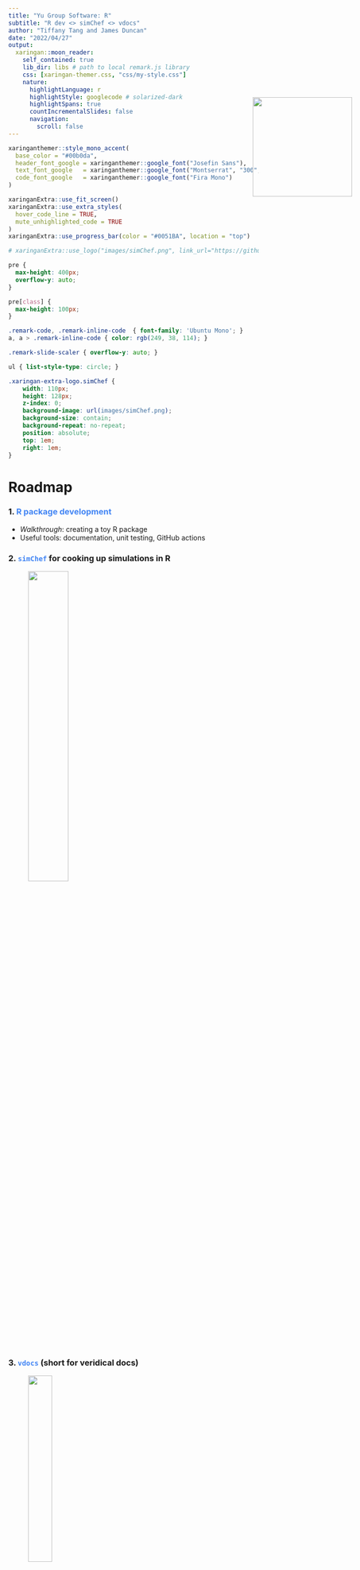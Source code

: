 ```yaml
---
title: "Yu Group Software: R"
subtitle: "R dev <> simChef <> vdocs"
author: "Tiffany Tang and James Duncan"
date: "2022/04/27"
output:
  xaringan::moon_reader:
    self_contained: true
    lib_dir: libs # path to local remark.js library
    css: [xaringan-themer.css, "css/my-style.css"]
    nature:
      highlightLanguage: r
      highlightStyle: googlecode # solarized-dark
      highlightSpans: true
      countIncrementalSlides: false
      navigation:
        scroll: false
---
```


```r
xaringanthemer::style_mono_accent(
  base_color = "#00b0da",
  header_font_google = xaringanthemer::google_font("Josefin Sans"),
  text_font_google   = xaringanthemer::google_font("Montserrat", "300", "300i"),
  code_font_google   = xaringanthemer::google_font("Fira Mono")
)
```

```r
xaringanExtra::use_fit_screen()
xaringanExtra::use_extra_styles(
  hover_code_line = TRUE,
  mute_unhighlighted_code = TRUE
)
xaringanExtra::use_progress_bar(color = "#0051BA", location = "top")

# xaringanExtra::use_logo("images/simChef.png", link_url="https://github.com/Yu-Group/simChef")
```

```css
pre {
  max-height: 400px;
  overflow-y: auto;
}

pre[class] {
  max-height: 100px;
}

.remark-code, .remark-inline-code  { font-family: 'Ubuntu Mono'; }
a, a > .remark-inline-code { color: rgb(249, 38, 114); }

.remark-slide-scaler { overflow-y: auto; }

ul { list-style-type: circle; }

.xaringan-extra-logo.simChef {
    width: 110px;
    height: 128px;
    z-index: 0;
    background-image: url(images/simChef.png);
    background-size: contain;
    background-repeat: no-repeat;
    position: absolute;
    top: 1em;
    right: 1em;
}
```

# Roadmap

### 1. <span style="color:#4285f4">R package development</span>
- *Walkthrough*: creating a toy R package
- Useful tools: documentation, unit testing, GitHub actions

### 2. <span style="color:#4285f4">`simChef`</span> for cooking up simulations in R

<img src="images/simchef_people.png" width="40%" style="margin-left:40px">

### 3. <span style="color:#4285f4">`vdocs`</span> (short for veridical docs)

<img src="images/vdocs_people.png" width="31%" style="margin-left:40px">

*Resources available at: https://github.com/Yu-Group/r-dev 

---

# Why bother with R packages?

- For sharing re-usable code with others

```r
devtools::install_github("Yu-Group/simChef")

library(simChef)
# You can now use functions from simChef!
```

--

- For organizing your code

<center><img src="images/r_pkg_structure.png" width="300"></center>

--

- Lots of helpful tools that are tied to this package structure (e.g., [`usethis`](https://usethis.r-lib.org/), [`devtools`](https://devtools.r-lib.org/), [`roxygen2`](https://roxygen2.r-lib.org/), [`pkgdown`](https://pkgdown.r-lib.org/))

---

# Let's get started with a toy R package

```r
# create package with tidyverse conventions implemented
usethis::create_tidy_package("R.pkg.ex")  
```

--

<br>

This will

- create a new package named `R.pkg.ex`
- apply as many of the tidyverse conventions as possible, 
- issue a few reminders
- activate the new package.

<img src="images/r_tidy_pkg_structure.png" width="200" style="position: absolute; right: 40px; top: 250px">

--

<br><br>

```r
# or alternatively, a more barebones start
usethis::create_package("R.pkg.ex")
```

---

# Writing a reusable R function

All R functions belong in the `R/` directory.

Let's create a file called `R/example_function.R` and add the following to the file:

--

```r
remove_constant_columns <- function(X) {
  const_cols <- purrr::map_lgl(X, ~all(duplicated(.x)[-1L]))
  X_cleaned <- X %>%
    dplyr::select(which(!const_cols))
  return(const_cols)
}
```

--

What does this function do?

---

# Documentation with `roxygen2`

```r
#' Remove constant columns in data
#'
#' @description Given some data X, removes all columns in the data that are a
#'   constant value (while ignoring NAs).
#'
#' @param X A data frame.
#'
#' @return A data frame where constant columns have been removed.
#'
#' @examples
#' X <- data.frame(a = c(1, 1, 1), b = c(1, 2, 3))
#' X_cleaned <- remove_constant_columns(X)
#' 
#' @export
remove_constant_columns <- function(X) {
  const_cols <- purrr::map_lgl(X, ~all(duplicated(.x)[-1L]))
  X_cleaned <- X %>%
    dplyr::select(which(!const_cols))
  return(const_cols)
}
```

We can then render the documentation easily via:

```r
devtools::document()  # or equivalently, roxygen2::roxygenise()
```

--

After this, we can see the function documentation via the usual:

```r
? remove_constant_columns
```

<center><img src="images/documentation.png" width="300"></center>

---

# Managing dependencies

Note however that `remove_constant_columns` depends on other packages.

```r
remove_constant_columns <- function(X) {
  const_cols <- `purrr`::map_lgl(X, ~all(duplicated(.x)[-1L]))
  X_cleaned <- X `%>%`
    `dplyr`::select(which(!const_cols))
  return(const_cols)
}
```

--

The `usethis` package makes it easy to manage these dependencies:

```r
usethis::use_package("purrr")
usethis::use_package("dplyr")
usethis::use_pipe()
```

---

# Additional documentation

### Readme

This is the first thing that people will see on GitHub (and package website).

The `README.Rmd` file has already been initialized by `usethis::create_tidy_package()`. We next need to render the README.Rmd into a README.md via:

```r
devtools::build_readme()
```

--

### Creating vignettes

Vignettes are a great way to teach others how to use your code/package.

To begin creating a vignette, `usethis` provides a nice starter template:

```r
usethis::use_vignette("example_vignette")
```

This initializes a vignette found at `vignettes/example_vignette.Rmd`

---

# Creating a website

So far, we have created an R package with a toy R function, some documentation, and a vignette.

An easy way to organize all this documentation and to improve accessibility is through a package website.

```r
pkgdown::build_site()
```

<iframe src="docs/index.html" width=100% height=60%></iframe>

---

# Other useful commands

To check whether or not the package can be built successfully:

```r
devtools::check()
```

[Note that `devtools::check()` rebuilds all the accompanying documentation, runs all unit tests, and goes through CRAN checks.]

<br>
To quickly load in the package under development and its most recent changes:

```r
devtools::load_all()
```

<br>
To automatically style source code according to the tidyverse style guide:

```r
usethis::use_tidy_style()
```

---

# testthat

Testing is an important part of the data science workflow!

`r emo::ji("paperclips")`[`testthat`](https://testthat.r-lib.org/)  makes it simple.

```r
hitchhiker <- function(x) {
  return(x + 1)
}

testthat::expect_equal(hitchhiker(41), 42)
testthat::expect_equal(hitchhiker(42), 42)

## Error: hitchhiker(42) not equal to 42.
## 1/1 mismatches
## [1] 43 - 42 == 1
```
Other useful `testthat` verbs:
```r
expect_identical() # test if objects are the same
expect_true(); expect_false()
expect_lt(); expect_gt()
expect_error(); expect_warning()
expect_snapshot() # saves stdout and later compares with this gold standard
```

---

# testthat

`r emo::ji("file_folder")` `testthat` tests should be in a directory called `tests/testthat/` next to your
project's `R/` directory. (`usethis::use_testthat` can set that up for you.)

`r emo::ji("page_facing_up")` `testthat` test files should be named like `test-*.R`, e.g. `test-xyz.R`. Again,
there's a `usethis` function to create this: `usethis::use_test("xyz")`.

`r emo::ji("+1")` create one `test-*.R` file for every `*.R` file in `R/`, e.g.,

Here's an example from `simChef`:
```r
test_that("fit_experiment works properly with future::multicore", {

  # multicore plan isn't supported on windows
  skip_on_os("windows")

  # fit_experiment_fixture() returns sequential and parallel simulation results
  results <- fit_experiment_fixture(future::multicore)

  expect_identical(results[[1]], results[[2]])
})
```

---

# withr

`r emo::ji("paperclips")`[`withr`](https://withr.r-lib.org/index.html) is another helpful package for
writing testing code and much more.

* Prevents unintended side effects (aka, hard to squash `r emo::ji("mosquito")`!): `with_environment()`
* Cleans up temporary state: `with_tempfile()`
* Helps with reproducibility: `with_seed()`
* Can run arbitrary code when exiting a frame in the call stack: `defer()`, `defer_parent()`

---

# withr in simChef

We use `withr` to temporarily set a `future` plan and reset it when the code
inside of `with_plan` finishes.

```r
set_plan <- function(plan, ...) {
  # get the original plan so we can reset at the end
  old_plan <- future::plan()
  future::plan(plan, ...)
  return(old_plan)
}

reset_plan <- function(plan) {
  future::plan(plan)
}

with_plan <- withr::with_(set_plan, reset_plan)

fit_experiment_fixture <- function(plan) {
  ... # setup code

  parallel <- withr::with_seed( # set the random seed
    seed,
    with_plan( # set the plan
      plan,
      fit_experiment(experiment, n_reps = 10) # get results in parallel
    )
  )
  return(list(parallel, sequential))
}
```

---

# GitHub Actions

 `r emo::ji("paperclips")`[GitHub Actions](https://docs.github.com/en/actions): automated scripts that run
on GitHub's servers when you make changes to a repo.

They help automate:

* testing
* code "linting" (syntax / style checking)
* (documentation) website deployment
* many other repetitive tasks that run when code changes

---

# r-lib's GitHub actions

Many of the core R packages we've mentioned are maintained in the
`r emo::ji("paperclips")`[`r-lib`](https://github.com/r-lib) GitHub organization, including:
* `devtools`
* `roxygen2`
* `testthat`
* `pkgdown`
* `usethis`

`r-lib` also maintains a very useful repo with many GitHub Actions scripts that
you can use in your workflows: `r emo::ji("paperclips")`[r-lib/actions](https://github.com/r-lib/actions).

Of course there's a `usethis` command:
```r
# creates an action to run R CMD check
usethis::use_github_actions("check-standard")`
```

You can swap out `"check-standard"` for any of the example actions in [`r-lib/actions/examples/`](https://github.com/r-lib/actions/tree/v2-branch/examples).

---

# Example: Automated grading of STAT 215A lab reports

`r emo::ji("paperclips")`[auto215a](https://github.com/Yu-Group/auto215a/) (private repo)

```yaml
jobs:
  run-grader:

    ...

    strategy:
      fail-fast: false
      matrix:
        student:
          # add all the students here
          - {repo: 'student1-username/stat215a', id: 'anon-id1'}
          - {repo: 'student2-username/stat215a', id: 'anon-id2'}
        lab:
          # add the lab(s) / function(s) to test here
          # each function should be in a separate .R file of the same name
          - {R-dir: 'lab3/R', fun: 'similarity_fn'}

    steps:
        # get this repo and set as the default working directory
      - uses: actions/checkout@v3

        # setup R
      - uses: r-lib/actions/setup-r@v2
        with:
          r-version: 'release'
          use-public-rspm: true

      - name: Install grader dependencies
        run: |
          ## --------------------------------------------------------------------
          install.packages(c("remotes", "lintr"))
          remotes::install_github("Yu-Group/auto215a/auto215aR")
        shell: Rscript {0}

        # checkout student repo
      - uses: actions/checkout@v3
        with:
          repository: ${{ matrix.student.repo }}
          path: ./${{ matrix.student.id }}

      - name: Install student dependencies, test their functions, and lint their code
        run: |
          ## --------------------------------------------------------------------
          # install
          remotes::install_deps()
          # source
          source("${{ matrix.lab.R-dir }}/${{ matrix.lab.fun }}.R")
          # test
          auto215aR::test_${{ matrix.lab.fun }}(${{ matrix.lab.fun }}, submit_id = "${{ matrix.student.id }}")
          # lint
          lintr::lint("${{ matrix.lab.R-dir }}/${{ matrix.lab.fun }}.R")
        shell: Rscript {0}
        working-directory: ./${{ matrix.student.id }}
```

---

# `Yu-Group` Actions

GitHub Action are a key part of the group's project / software development
workflow, used by:

* `simChef`
* `vdocs`
* `vflow`
* `imodels`
* Many more and hopefully yours too!

---

# Additional resources

We created these slides in `Rmarkdown` via the package `r emo::ji("paperclips")`[`xaringan`](https://bookdown.org/yihui/rmarkdown/xaringan.html).

--

These extensions make `xaringan` even more powerful:

* `r emo::ji("paperclips")`[xaringanthemer](https://pkg.garrickadenbuie.com/xaringanthemer)
* `r emo::ji("paperclips")`[xaringanExtra](https://pkg.garrickadenbuie.com/xaringanExtra)

--

Here are some great bookmarks for software dev / productivity in R:

* `r emo::ji("paperclips")`[Advanced R (2nd edition)](https://adv-r.hadley.nz)
* `r emo::ji("paperclips")`[R Packages (2nd edition)](https://r-pkgs.org/)
* `r emo::ji("paperclips")`[bookdown: Authoring Books and Technical Documents with R Markdown](https://bookdown.org/yihui/bookdown/)
* `r emo::ji("paperclips")` [blogdown: Creating Websites with R Markdown](https://bookdown.org/yihui/blogdown/)

---

# simChef

<a class="xaringan-extra-logo simChef" href="https://github.com/Yu-Group/simChef"></a>

`simChef` is an R package to facilitate **transparent** and **reliable** simulation
experiments, with PCS as the guiding framework.

```css
.faces > img {
    width: 75%;
    padding-top: 10%;
}
```

```r
devtools::install_github("Yu-Group/simChef")
```

.center.faces[![collaborators on simChef](images/simChef-faces.png)]

---

# simChef

<a class="xaringan-extra-logo simChef" href="https://github.com/Yu-Group/simChef"></a>

`simChef` is an R package to facilitate **transparent** and **reliable** simulation
experiments, with PCS as the guiding framework.

.center.recipe1[![recipe for a principled simulation](images/recipe-1.png)]

---

# simChef

<a class="xaringan-extra-logo simChef" href="https://github.com/Yu-Group/simChef"></a>

`simChef` is an R package to facilitate **transparent** and **reliable** simulation
experiments, with PCS as the guiding framework.

.center.recipe2[![recipe for a principled simulation](images/recipe-2.png)]

---

# simChef

<a class="xaringan-extra-logo simChef" href="https://github.com/Yu-Group/simChef"></a>

`simChef` is an R package to facilitate **transparent** and **reliable** simulation
experiments, with PCS as the guiding framework.

.center.recipe3[![recipe for a principled simulation](images/recipe-3.png)]

---

# simChef

<a class="xaringan-extra-logo simChef" href="https://github.com/Yu-Group/simChef"></a>

`simChef` is an R package to facilitate **transparent** and **reliable** simulation
experiments, with PCS as the guiding framework.

.center.recipe4[![recipe for a principled simulation](images/recipe-4.png)]

---

# simChef's purpose

<a class="xaringan-extra-logo simChef" href="https://github.com/Yu-Group/simChef"></a>

**Goal**: Make it easy to create simulations that are:
* **Transparent**
    * Scientific question **clearly defined** and connected to experiments.
    * Code should be well-documented and results communicated **honestly**.
* **Realistic**
    * Simulated data should resemble the **real world** and should use **real
      data** as much as possible.
    * Includes scenarios that should **challenge** the methods in question.
* **Intuitive**
    * Simulation code should be **readable** and include less **boilerplate**.
    * It should be quick and painless for others to **understand** what you did.
* **Efficient**
    * Simulations should take advantage of **distributed computation** given the
      embarrassingly parallel nature of replicates.
    * Results should be **easily to share**.
* **Reproducible**
    * Simulation code should be **consistent** across runs, users, and computing
      environments.

---

# simChef basic usage

<a class="xaringan-extra-logo simChef" href="https://github.com/Yu-Group/simChef"></a>

```r
experiment <- create_experiment(name = "my-exper")
```

---

# simChef basic usage

<a class="xaringan-extra-logo simChef" href="https://github.com/Yu-Group/simChef"></a>

```r
experiment <- create_experiment(name = "my-exper") %>%
  add_dgp(dgp) # DGP = data-generating process
```

---

# simChef basic usage

<a class="xaringan-extra-logo simChef" href="https://github.com/Yu-Group/simChef"></a>

```r
experiment <- create_experiment(name = "my-exper") %>%
  add_dgp(dgp) %>% # DGP = data-generating process
  add_method(method) # method under study
```

---

# simChef basic usage

<a class="xaringan-extra-logo simChef" href="https://github.com/Yu-Group/simChef"></a>

```r
experiment <- create_experiment(name = "my-exper") %>%
  add_dgp(dgp) %>% # DGP = data-generating process
  add_method(method) %>% # method under study
  add_evaluator(eval) # evaluates simulation results
```

---

# simChef basic usage

<a class="xaringan-extra-logo simChef" href="https://github.com/Yu-Group/simChef"></a>

```r
experiment <- create_experiment(name = "my-exper") %>%
  add_dgp(dgp) %>% # DGP = data-generating process
  add_method(method) %>% # method under study
  add_evaluator(eval) %>% # evaluates simulation results
  add_visualizer(viz) # creates plots / tables / other visual summaries for Rmd
```

---

# simChef basic usage

<a class="xaringan-extra-logo simChef" href="https://github.com/Yu-Group/simChef"></a>

```r
experiment <- create_experiment(name = "my-exper") %>%
  add_dgp(dgp) %>% # DGP = data-generating process
  add_method(method) %>% # method under study
  add_evaluator(eval) %>% # evaluates simulation results
  add_visualizer(viz) # creates plots / tables / other visual summaries for Rmd

run_experiment(experiment,
               n_reps = 100, # number of replicates for each combo of (dgp, method)
               save = TRUE, # save results to disk
               checkpoint_n_reps = 20) # save intermediate results as we go
```

---

# DGPs

User's can write their own custom DGP functions.

```r
my_linear_gaussian_dgp_fun <- function(n, p) {

  ## generate covariate matrix
  X <- matrix(rnorm(n = n*p), nrow = n)

  ## sample linear model coefficients
  betas <- sample(
    c(0, 0.5, 1), size = p,
    replace = TRUE, prob = c(0.5, 0.3, 0.2)
  )

  ## create a linear response y with additive gaussian noise
  y <- cbind(1, X) %*% c(1, betas) + rnorm(n)

  return(list(X = X, y = y, betas = betas))
}
```

---

# DGPs

This function is then passed to `simChef` to create a `DGP` (with optional
default values for `n` and `p`).

```r
my_linear_gaussian_dgp_fun <- function(n, p) {
  ...
}

dgp <- create_dgp(
  my_linear_gaussian_dgp_fun,
  n = 100, p = 3
)

simChef::list_to_tibble_row(dgp$generate())

## # A tibble: 1 × 3
## X                 y               betas
## <list>            <list>          <list>
## 1 <dbl [100 × 3]> <dbl [100 × 1]> <dbl [3]>
```

---

# `dgpoix` `r emo::ji("carrot")` A reusable library of DGPs

DGPs are the key **ingredients** of every simulation.

We can quickly recreate the last example using `dgpoix` ("dee-gee-pwaa", rhymes
with mirepoix).

```r
linear_gaussian_dgp <- create_dgp(
  dgpoix::linear_gaussian_dgp, n = 100, p_obs = 3,
  intercept = 1, err = rnorm # params for linear_gaussian_dgp
  betas = dgpoix::coef_sampler,
  coefs = c(0, 0.5, 1), probs = c(0.5, 0.3, 0.2) # params for betas_sampler
)
```

`dgpoix` is currently in very early development, so expect the API to change.

---

# Varying across DGP / method parameters

After adding DGPs and methods, we can set out experiment to vary across multiple
parameter values.

```r

elnet <- create_method(
  function(X, y, alpha=1) {
    fit <- glmnet::glmnet(
      x = X, y = y, family = "gaussian", alpha = alpha
    ) %>% broom::tidy()
    return(fit)
  }
)

experiment <- create_experiment() %>%
  add_dgp(linear_gaussian_dgp) %>%
  add_method(elnet) %>%
  add_vary_across(
    linear_gaussian_dgp,
    p_obs = c(10, 100),
    p_unobs = c(2, 20),
    # varying over a vector-valued parameter
    probs = list(c(0.5, 0.3, 0.2), c(0.8, 0.1, 0.1))
  ) %>%
  add_vary_across(
    elnet, alpha = c(0, 0.5, 1)
  )
```

---

# Run the experiment

We can run the experiment in parallel by setting a `future` plan before calling
`fit_experiment`.

```r
future::plan(future::multicore)

results <- fit_experiment(experiment, n_reps = 100)
```

---

# Automated R Markdown Documentation

**Rapid** and **convenient** reporting of *results*

**Transparent** and **organized** communication of the *simulation design + code*

All in one line of code:

```r
create_rmd(experiment)
```

---
class: no-padding

<iframe src="rmd/linear_regression_output.html" width=100% height=100%></iframe>

---

# vdocs (veridical docs)

### For beautiful and easy documentation of PCS analyses

* Originally motivated by our collaboration with MD Anderson
* There's a need for an interactive guide to walk practitioners through the data science life cycle with a PCS lens.
* **Our aim**: create an interactive *PCS lab notebook*, analogous to a scientific lab notebook

---

class: no-padding

<iframe src="rmd/TCGA-BRCA-Example.html" width=100% height=100%></iframe>

---

# Try it for yourself!

<div style="width: 50%; float: left; text-align: center">
<h3 style="text-align: center; margin-top: 30px; padding-bottom: 10px;">simChef</h3>
for realistic, reliable, reproducible, and responsible simulations
<br>
<a href="https://github.com/Yu-Group/simChef">https://github.com/Yu-Group/simChef</a>
</div>

<div style="margin-left:50%; text-align: center">

<h3 style="text-align: center; padding-top: 30px; padding-bottom: 10px;">vdocs</h3>
for beautiful and easy documentation of <br>PCS analyses
<br>
<a href="https://github.com/Yu-Group/vdocs">https://github.com/Yu-Group/vdocs</a>
</div>

<br>

*For development of your own Rmd-generated html documents, check out: https://github.com/Yu-Group/vthemes 

<br>

<h2 style="text-align: center;">Let us know what you think!</h2>

---
